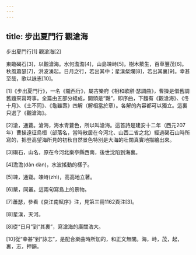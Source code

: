 ```yaml
---
---
---
```

title: 步出夏門行 觀滄海
---




步出夏門行[1] 觀滄海[2]

東臨碣石[3]，以觀滄海。水何澹澹[4]，山島竦峙[5]。樹木藂生，百草豐茂[6]。秋風蕭瑟[7]，洪波湧起。日月之行，若出其中；星漢粲爛[8]，若出其裏[9]。幸甚至哉，歌以詠志[10]。

[1]《步出夏門行》，一名《隴西行》，屬古樂府《相和歌辭·瑟調曲》，曹操是借舊調舊題來寫時事。全篇由五部分組成，開頭是“豔”，即序曲，下麵有《觀滄海》、《冬十月》、《土不同》、《龜雖壽》四解（解相當於章）。各解的內容都可以獨立。這裏只選了《觀滄海》。

[2]滄，通蒼。滄海，海水青蒼色，所以叫滄海。這首詩是建安十二年（西元207年）曹操遠征烏桓（部落名，當時散居在今河北、山西二省之北）經過碣石山時所寫的，把登高望海所見的初秋自然景色特別是大海的壯闊真實地描繪出來。

[3]碣石，山名，原在今河北樂亭縣西南，後世沈陷到海裏。

[4]澹澹(dàn dàn)，水波搖動的樣子。

[5]竦，通聳。竦峙(zhì)，高高地立著。

[6]藂，同叢。這兩句寫島上的景物。

[7]蕭瑟，參看《哀江南賦序》注，見第三冊1162頁注[3]。

[8]星漢，天河。

[8]從“日月”到“其裏”，寫滄海的廣闊浩大。

[10]從“幸甚”到“詠志”，是配合樂曲時所加的，和正文無關。海，峙，茂，起，裏，志，押韻。